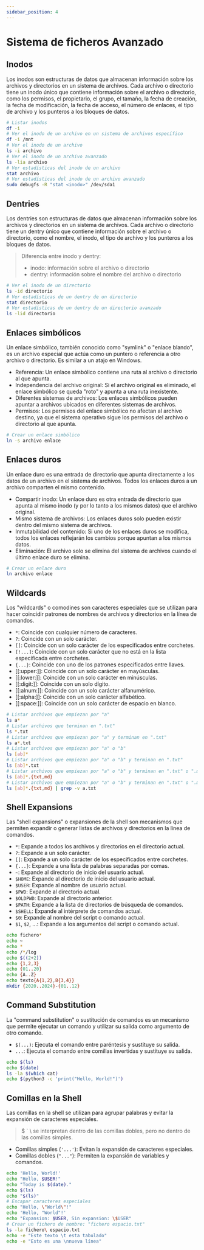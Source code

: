 ```yaml
---
sidebar_position: 4
---
```


# Sistema de ficheros Avanzado

## Inodos

Los inodos son estructuras de datos que almacenan información sobre los archivos y directorios en un sistema de archivos. Cada archivo o directorio tiene un inodo único que contiene información sobre el archivo o directorio, como los permisos, el propietario, el grupo, el tamaño, la fecha de creación, la fecha de modificación, la fecha de acceso, el número de enlaces, el tipo de archivo y los punteros a los bloques de datos.

```sh
# Listar inodos
df -i
# Ver el inodo de un archivo en un sistema de archivos específico
df -i /mnt
# Ver el inodo de un archivo
ls -i archivo
# Ver el inodo de un archivo avanzado
ls -lia archivo
# Ver estadísticas del inodo de un archivo
stat archivo
# Ver estadísticas del inodo de un archivo avanzado
sudo debugfs -R "stat <inodo>" /dev/sda1
```

## Dentries

Los dentries son estructuras de datos que almacenan información sobre los archivos y directorios en un sistema de archivos. Cada archivo o directorio tiene un dentry único que contiene información sobre el archivo o directorio, como el nombre, el inodo, el tipo de archivo y los punteros a los bloques de datos.

>Diferencia entre inodo y dentry:
> - inodo: información sobre el archivo o directorio
> - dentry: información sobre el nombre del archivo o directorio

```sh
# Ver el inodo de un directorio
ls -id directorio
# Ver estadísticas de un dentry de un directorio
stat directorio
# Ver estadísticas de un dentry de un directorio avanzado
ls -lid directorio
```

## Enlaces simbólicos

Un enlace simbólico, también conocido como "symlink" o "enlace blando", es un archivo especial que actúa como un puntero o referencia a otro archivo o directorio. Es similar a un atajo en Windows.
- Referencia: Un enlace simbólico contiene una ruta al archivo o directorio al que apunta.
- Independencia del archivo original: Si el archivo original es eliminado, el enlace simbólico se queda "roto" y apunta a una ruta inexistente.
- Diferentes sistemas de archivos: Los enlaces simbólicos pueden apuntar a archivos ubicados en diferentes sistemas de archivos.
- Permisos: Los permisos del enlace simbólico no afectan al archivo destino, ya que el sistema operativo sigue los permisos del archivo o directorio al que apunta.

```sh
# Crear un enlace simbólico
ln -s archivo enlace
```

## Enlaces duros

Un enlace duro es una entrada de directorio que apunta directamente a los datos de un archivo en el sistema de archivos. Todos los enlaces duros a un archivo comparten el mismo contenido.

- Compartir inodo: Un enlace duro es otra entrada de directorio que apunta al mismo inodo (y por lo tanto a los mismos datos) que el archivo original.
- Mismo sistema de archivos: Los enlaces duros solo pueden existir dentro del mismo sistema de archivos.
- Inmutabilidad del contenido: Si uno de los enlaces duros se modifica, todos los enlaces reflejarán los cambios porque apuntan a los mismos datos.
- Eliminación: El archivo solo se elimina del sistema de archivos cuando el último enlace duro se elimina.

```sh
# Crear un enlace duro
ln archivo enlace
```

## Wildcards

Los "wildcards" o comodines son caracteres especiales que se utilizan para hacer coincidir patrones de nombres de archivos y directorios en la línea de comandos.

- `*`: Coincide con cualquier número de caracteres.
- `?`: Coincide con un solo carácter.
- `[]`: Coincide con un solo carácter de los especificados entre corchetes.
- `[!...]`: Coincide con un solo carácter que no está en la lista especificada entre corchetes.
- `{...}`: Coincide con uno de los patrones especificados entre llaves.
- [[:upper:]]: Coincide con un solo carácter en mayúsculas.
- [[:lower:]]: Coincide con un solo carácter en minúsculas.
- [[:digit:]]: Coincide con un solo dígito.
- [[:alnum:]]: Coincide con un solo carácter alfanumérico.
- [[:alpha:]]: Coincide con un solo carácter alfabético.
- [[:space:]]: Coincide con un solo carácter de espacio en blanco.

    
```sh
# Listar archivos que empiezan por "a"
ls a*
# Listar archivos que terminan en ".txt"
ls *.txt
# Listar archivos que empiezan por "a" y terminan en ".txt"
ls a*.txt
# Listar archivos que empiezan por "a" o "b"
ls [ab]*
# Listar archivos que empiezan por "a" o "b" y terminan en ".txt"
ls [ab]*.txt
# Listar archivos que empiezan por "a" o "b" y terminan en ".txt" o ".md"
ls [ab]*.{txt,md}
# Listar archivos que empiezan por "a" o "b" y terminan en ".txt" o ".md" excluyendo "a.txt"
ls [ab]*.{txt,md} | grep -v a.txt
```

## Shell Expansions

Las "shell expansions" o expansiones de la shell son mecanismos que permiten expandir o generar listas de archivos y directorios en la línea de comandos.

- `*`: Expande a todos los archivos y directorios en el directorio actual.
- `?`: Expande a un solo carácter.
- `[]`: Expande a un solo carácter de los especificados entre corchetes.
- `{...}`: Expande a una lista de palabras separadas por comas.
- `~`: Expande al directorio de inicio del usuario actual.
- `$HOME`: Expande al directorio de inicio del usuario actual.
- `$USER`: Expande al nombre de usuario actual.
- `$PWD`: Expande al directorio actual.
- `$OLDPWD`: Expande al directorio anterior.
- `$PATH`: Expande a la lista de directorios de búsqueda de comandos.
- `$SHELL`: Expande al intérprete de comandos actual.
- `$0`: Expande al nombre del script o comando actual.
- `$1`, `$2`, ...: Expande a los argumentos del script o comando actual.

```sh
echo fichero*
echo ~
echo *
echo /*/log
echo $((2+2))
echo {1,2,3}
echo {01..20}
echo {A..Z}
echo texto{A{1,2},B{3,4}}
mkdir {2020..2024}-{01..12}
```

## Command Substitution

La "command substitution" o sustitución de comandos es un mecanismo que permite ejecutar un comando y utilizar su salida como argumento de otro comando.

- `$(...)`: Ejecuta el comando entre paréntesis y sustituye su salida.
- ``...``: Ejecuta el comando entre comillas invertidas y sustituye su salida.

```sh
echo $(ls)
echo $(date)
ls -la $(which cat)
echo $(python3 -c 'print("Hello, World!")')
```

## Comillas en la Shell

Las comillas en la shell se utilizan para agrupar palabras y evitar la expansión de caracteres especiales.

>$ ` \ se interpretan dentro de las comillas dobles, pero no dentro de las comillas simples.

- Comillas simples (`'...'`): Evitan la expansión de caracteres especiales.
- Comillas dobles (`"..."`): Permiten la expansión de variables y comandos.

```sh
echo 'Hello, World!'
echo "Hello, $USER!"
echo "Today is $(date)."
echo $(ls)
echo "$(ls)"
# Escapar caracteres especiales
echo "Hello, \"World\"!"
echo 'Hello, "World"!'
echo "Expansion: $USER, Sin expansion: \$USER"
# Crear un fichero de nombre: "fichero espacio.txt"
ls -la fichero\ espacio.txt
echo -e "Este texto \t esta tabulado"
echo -e "Esto es una \nnueva línea"
```
